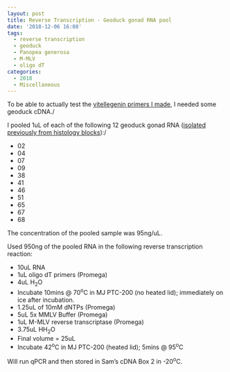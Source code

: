 ```yaml
---
layout: post
title: Reverse Transcription - Geoduck gonad RNA pool
date: '2018-12-06 16:08'
tags:
  - reverse transcription
  - geoduck
  - Panopea generosa
  - M-MLV
  - oligo dT
categories:
  - 2018
  - Miscellaneous
---
```

To be able to actually test the [vitellegenin primers I made](https://robertslab.github.io/sams-notebook/posts/2018/2018-11-29-Primer-Design-Geoduck-Vitellogenin-using-Primer3.html), I needed some geoduck cDNA./

I pooled 1uL of each of the following 12 geoduck gonad RNA ([isolated previously from histology blocks](https://robertslab.github.io/sams-notebook/posts/2015/2015-05-29-bioanalyzer-geoduck-gonad-rna-quality-assessment.html)):/

- 02
- 04
- 07
- 09
- 38
- 41
- 46
- 51
- 65
- 67
- 68

The concentration of the pooled sample was 95ng/uL.

Used 950ng of the pooled RNA in the following reverse transcription reaction:

- 10uL RNA
- 1uL oligo dT primers (Promega)
- 4uL H<sub>2</sub>O
- Incubate 10mins @ 70<sup>o</sup>C in MJ PTC-200 (no heated lid); immediately on ice after incubation.
- 1.25uL of 10mM dNTPs (Promega)
- 5uL 5x MMLV Buffer (Promega)
- 1uL M-MLV reverse transcriptase (Promega)
- 3.75uL HH<sub>2</sub>O
- Final volume = 25uL
- Incubate 42<sup>o</sup>C in MJ PTC-200 (heated lid); 5mins @ 95<sup>o</sup>C

Will run qPCR and then stored in Sam's cDNA Box 2 in -20<sup>o</sup>C.
